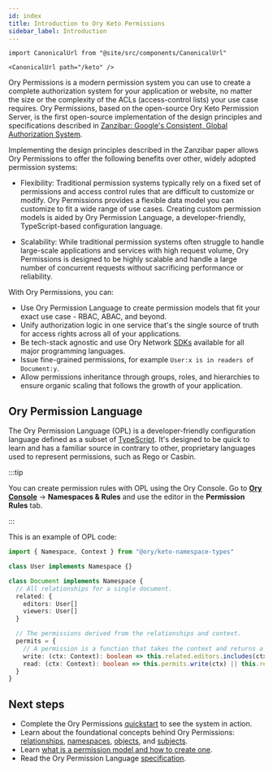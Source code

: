 ```yaml
---
id: index
title: Introduction to Ory Keto Permissions
sidebar_label: Introduction
---
```


```mdx-code-block
import CanonicalUrl from "@site/src/components/CanonicalUrl"

<CanonicalUrl path="/keto" />
```

Ory Permissions is a modern permission system you can use to create a complete authorization system for your application or
website, no matter the size or the complexity of the ACLs (access-control lists) your use case requires. Ory Permissions, based on
the open-source Ory Keto Permission Server, is the first open-source implementation of the design principles and specifications
described in [Zanzibar: Google's Consistent, Global Authorization System](https://research.google/pubs/pub48190/).

Implementing the design principles described in the Zanzibar paper allows Ory Permissions to offer the following benefits over
other, widely adopted permission systems:

- Flexibility: Traditional permission systems typically rely on a fixed set of permissions and access control rules that are
  difficult to customize or modify. Ory Permissions provides a flexible data model you can customize to fit a wide range of use
  cases. Creating custom permission models is aided by Ory Permission Language, a developer-friendly, TypeScript-based
  configuration language.

- Scalability: While traditional permission systems often struggle to handle large-scale applications and services with high
  request volume, Ory Permissions is designed to be highly scalable and handle a large number of concurrent requests without
  sacrificing performance or reliability.

With Ory Permissions, you can:

- Use Ory Permission Language to create permission models that fit your exact use case - RBAC, ABAC, and beyond.
- Unify authorization logic in one service that's the single source of truth for access rights across all of your applications.
- Be tech-stack agnostic and use Ory Network [SDKs](./sdk/01_overview.md) available for all major programming languages.
- Issue fine-grained permissions, for example `User:x is in readers of Document:y`.
- Allow permissions inheritance through groups, roles, and hierarchies to ensure organic scaling that follows the growth of your
  application.

## Ory Permission Language

The Ory Permission Language (OPL) is a developer-friendly configuration language defined as a subset of
[TypeScript](https://www.typescriptlang.org/). It's designed to be quick to learn and has a familiar source in contrary to other,
proprietary languages used to represent permissions, such as Rego or Casbin.

:::tip

You can create permission rules with OPL using the Ory Console. Go to [**Ory Console**](https://console.ory.sh/) → **Namespaces &
Rules** and use the editor in the **Permission Rules** tab.

:::

This is an example of OPL code:

```ts
import { Namespace, Context } from "@ory/keto-namespace-types"

class User implements Namespace {}

class Document implements Namespace {
  // All relationships for a single document.
  related: {
    editors: User[]
    viewers: User[]
  }

  // The permissions derived from the relationships and context.
  permits = {
    // A permission is a function that takes the context and returns a boolean. It can reference `this.related` and `this.permits`.
    write: (ctx: Context): boolean => this.related.editors.includes(ctx.subject),
    read: (ctx: Context): boolean => this.permits.write(ctx) || this.related.viewers.includes(ctx.subject),
  }
}
```

## Next steps

- Complete the Ory Permissions [quickstart](../guides/permissions/overview.mdx) to see the system in action.
- Learn about the foundational concepts behind Ory Permissions: [relationships](./concepts/01_relation-tuples.mdx),
  [namespaces](./concepts/05_namespaces.mdx), [objects](./concepts/10_objects.mdx), and [subjects](./concepts/15_subjects.mdx).
- Learn [what is a permission model and how to create one](./modeling/create-permission-model.mdx).
- Read the Ory Permission Language [specification](./reference/ory-permission-language.mdx).
